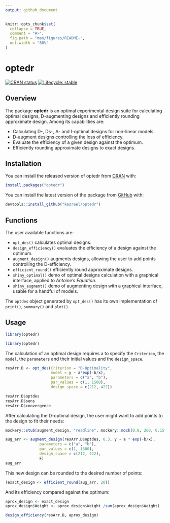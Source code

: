 ```yaml
---
output: github_document
---
```


<!-- README.md is generated from README.Rmd. Please edit that file -->

```r
knitr::opts_chunk$set(
  collapse = TRUE,
  comment = "#>",
  fig.path = "man/figures/README-",
  out.width = "80%"
)
```

# optedr

<!-- badges: start -->
<!-- use_this::use_cran_badge() -->

<!-- use_this::use_lifecycle_badge(stage) -->
[![CRAN status](https://www.r-pkg.org/badges/version/optedr)](https://CRAN.R-project.org/package=optedr)
[![Lifecycle: stable](https://img.shields.io/badge/lifecycle-stable-brightgreen.svg)](https://lifecycle.r-lib.org/articles/stages.html#stable)
<!-- badges: end -->

## Overview

The package **optedr** is an optimal experimental design suite for calculating optimal designs, D-augmenting designs and efficiently rounding approximate design. Among its capabilities are:

- Calculating D-, Ds-, A- and I-optimal designs for non-linear models.
- D-augment designs controlling the loss of efficiency.
- Evaluate the efficiency of a given design against the optimum.
- Efficiently rounding approximate designs to exact designs.


## Installation

You can install the released version of optedr from [CRAN](https://CRAN.R-project.org) with:

```r
install.packages("optedr")
```

You can install the latest version of the package from [GitHub](https://github.com/) with:

```r
devtools::install_github("kezrael/optedr")
```

## Functions

The user available functions are:

- `opt_des()` calculates optimal designs.
- `design_efficiency()` evaluates the efficiency of a design against the optimum.
- `augment_design()` augments designs, allowing the user to add points controlling the D-efficiency.
- `efficient_round()` efficiently round approximate designs.
- `shiny_optimal()` demo of optimal designs calculation with a graphical interface, applied to *Antoine's Equation*.
- `shiny_augment()` demo of augmenting design with a graphical interface, usable for a handful of models.

The `optdes` object generated by `opt_des()` has its own implementation of `print()`, `summary()` and `plot()`.

## Usage

```r
library(optedr)
```

```r
library(optedr)
```

The calculation of an optimal design requires a to specify the `Criterion`, the `model`, the `parameters` and their initial values and the `design_space`.

```r
resArr.D <- opt_des(Criterion = "D-Optimality",
                    model = y ~ a*exp(-b/x),
                    parameters = c("a", "b"),
                    par_values = c(1, 1500),
                    design_space = c(212, 422))

resArr.D$optdes
resArr.D$sens
resArr.D$convergence
```

After calculating the D-optimal design, the user might want to add points to the design to fit their needs: 

```r
mockery::stub(augment_design, "readline", mockery::mock(0.8, 260, 0.15, 380, 0.15, "f"))
```


```r
aug_arr <- augment_design(resArr.D$optdes, 0.3, y ~ a * exp(-b/x),
               parameters = c("a", "b"),
               par_values = c(1, 1500),
               design_space = c(212, 422),
               F)
aug_arr
```


This new design can be rounded to the desired number of points:

```r
(exact_design <- efficient_round(aug_arr, 20))
```

And its efficiency compared against the optimum:

```r
aprox_design <- exact_design
aprox_design$Weight <- aprox_design$Weight /sum(aprox_design$Weight)

design_efficiency(resArr.D, aprox_design)
```




